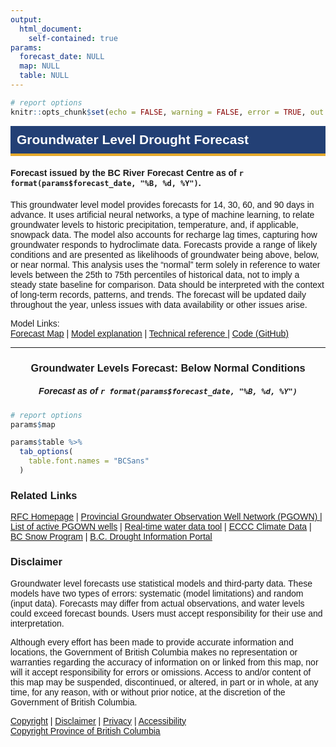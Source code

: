```yaml
---
output: 
  html_document:
    self-contained: true
params:
  forecast_date: NULL
  map: NULL
  table: NULL
---
```


```r
# report options
knitr::opts_chunk$set(echo = FALSE, warning = FALSE, error = TRUE, out.width = '100%')
```


<style>
@font-face {
  font-family: 'BCSans';
  src: url('fonts/BCSans-Regular.otf') format('opentype');
}

body {
  font-family: 'BCSans', sans-serif;
}
</style>



<div style="
background-color: rgb(35, 64, 117); 
padding: 10px; 
text-align: left;
border-bottom: 4px solid rgb(227, 168, 43)
">
  <h2 style="color: white; margin: 0;">Groundwater Level Drought Forecast</h1>
</div>

#### Forecast issued by the BC River Forecast Centre as of `r format(params$forecast_date, "%B, %d, %Y")`.


This groundwater level model provides forecasts for 14, 30, 60, and 90 days in advance. It uses artificial neural networks, a type of machine learning, to relate groundwater levels to historic precipitation, temperature, and, if applicable, snowpack data. The model also accounts for recharge lag times, capturing how groundwater responds to hydroclimate data. Forecasts provide a range of likely conditions and are presented as likelihoods of groundwater being above, below, or near normal. This analysis uses the “normal” term solely in reference to water levels between the 25th to 75th percentiles of historical data, not to imply a steady state baseline for comparison. Data should be interpreted with the context of long-term records, patterns, and trends. The forecast will be updated daily throughout the year, unless issues with data availability or other issues arise.

Model Links:<br>
<u><a href=https://nrs.objectstore.gov.bc.ca/rfc-conditions/groundwater_forecast/outputs/Groundwater_Drought_Forecast_Map.html target='_blank' >Forecast Map</a></u> | <u><a href=https://www2.gov.bc.ca/gov/content/environment/air-land-water/water/drought-flooding-dikes-dams/river-forecast-centre target='_blank' >Model explanation</a></u>
| <u><a href=https://www2.gov.bc.ca/gov/content/environment/air-land-water/water/drought-flooding-dikes-dams/river-forecast-centre target='_blank' >Technical reference </a></u>
| <u><a href=https://github.com/bcgov/rfc-groundwater-forecast target='_blank' >Code (GitHub)</a></u>


---


<h3 style="text-align: center;">Groundwater Levels Forecast: Below Normal Conditions</h3>
<h5 style="text-align: center;">
Forecast as of `r format(params$forecast_date, "%B, %d, %Y")`
</h5>


```r
# report options
params$map
```

```r
params$table %>%
  tab_options(
    table.font.names = "BCSans"
  )
```




### Related Links

<u><a href=https://www2.gov.bc.ca/gov/content/environment/air-land-water/water/drought-flooding-dikes-dams/river-forecast-centre target='_blank' >RFC Homepage</a></u>
| <u><a href=https://www2.gov.bc.ca/gov/content/environment/air-land-water/water/groundwater-wells-aquifers/groundwater-observation-well-network target='_blank' > Provincial Groundwater Observation Well Network (PGOWN) </a></u>
| <u><a href=https://www2.gov.bc.ca/gov/content/environment/air-land-water/water/groundwater-wells-aquifers/groundwater-observation-well-network/active-wells target='_blank' >List of active PGOWN wells</a></u>
| <u><a href=https://bcmoe-prod.aquaticinformatics.net/ target='_blank' >Real-time water data tool</a></u>
| <u><a href=https://climate.weather.gc.ca/ target='_blank' >ECCC Climate Data</a></u>
| <u><a href=https://www2.gov.bc.ca/gov/content/environment/air-land-water/water/water-science-data/water-data-tools/snow-survey-data target='_blank' >BC Snow Program</a></u>
| <u><a href=https://droughtportal.gov.bc.ca/ target='_blank' >B.C. Drought Information Portal</a></u>

\columnbreak

### Disclaimer

Groundwater level forecasts use statistical models and third-party data. These models have two types of errors: systematic (model limitations) and random (input data). Forecasts may differ from actual observations, and water levels could exceed forecast bounds. Users must accept responsibility for their use and interpretation.

Although every effort has been made to provide accurate information and locations, the Government of British
Columbia makes no representation or warranties regarding the accuracy of information on or linked from this map, nor will
it accept responsibility for errors or omissions. Access to and/or content of this map may be suspended,
discontinued, or altered, in part or in whole, at any time, for any reason, with or without prior notice,
at the discretion of the Government of British Columbia.

<u><a href=https://www2.gov.bc.ca/gov/content/home/copyright target='_blank' >Copyright</a></u>
| <u><a href=https://www2.gov.bc.ca/gov/content/home/disclaimer target='_blank' >Disclaimer</a></u>
| <u><a href=http://www2.gov.bc.ca/gov/admin/privacy.page target='_blank' >Privacy</a></u>
| <u><a href=https://www2.gov.bc.ca/gov/content/home/accessible-government target='_blank' >Accessibility</a></u>
<br><u><a href=https://www2.gov.bc.ca/gov/content/home/copyright target='_blank' > Copyright Province of British Columbia </a></u>

